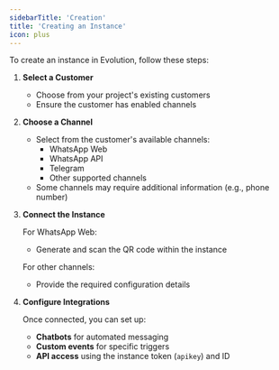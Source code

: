 ```yaml
---
sidebarTitle: 'Creation'
title: 'Creating an Instance'
icon: plus 
---
```


To create an instance in Evolution, follow these steps:

1. **Select a Customer**
   - Choose from your project's existing customers
   - Ensure the customer has enabled channels

2. **Choose a Channel**
   - Select from the customer's available channels:
     - WhatsApp Web
     - WhatsApp API
     - Telegram
     - Other supported channels
   - Some channels may require additional information (e.g., phone number)

3. **Connect the Instance**
   
   For WhatsApp Web:
   - Generate and scan the QR code within the instance
   
   For other channels:
   - Provide the required configuration details

4. **Configure Integrations**
   
   Once connected, you can set up:
   - **Chatbots** for automated messaging
   - **Custom events** for specific triggers
   - **API access** using the instance token (`apikey`) and ID


